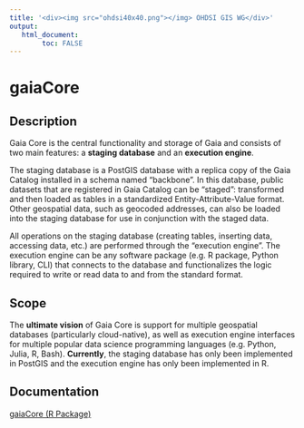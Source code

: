 ```yaml
---
title: '<div><img src="ohdsi40x40.png"></img> OHDSI GIS WG</div>'
output:
   html_document:
        toc: FALSE
---
```


# **gaiaCore**

## Description

Gaia Core is the central functionality and storage of Gaia and consists of two main features: a **staging database** and an **execution engine**.

The staging database is a PostGIS database with a replica copy of the Gaia Catalog installed in a schema named "backbone". In this database, public datasets that are registered in Gaia Catalog can be "staged": transformed and then loaded as tables in a standardized Entity-Attribute-Value format. Other geospatial data, such as geocoded addresses, can also be loaded into the staging database for use in conjunction with the staged data.

All operations on the staging database (creating tables, inserting data, accessing data, etc.) are performed through the "execution engine". The execution engine can be any software package (e.g. R package, Python library, CLI) that connects to the database and functionalizes the logic required to write or read data to and from the standard format.

## Scope

The **ultimate vision** of Gaia Core is support for multiple geospatial databases (particularly cloud-native), as well as execution engine interfaces for multiple popular data science programming languages (e.g. Python, Julia, R, Bash). **Currently**, the staging database has only been implemented in PostGIS and the execution engine has only been implemented in R.

## Documentation

[gaiaCore (R Package)](gaiaCore/index.html)